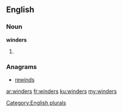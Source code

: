 ==English==

===Noun===
'''winders'''

# {{plural of|winder}}

===Anagrams===
* [[rewinds#English|rewinds]]

[[Category:English plurals]]

[[ar:winders]]
[[fr:winders]]
[[ku:winders]]
[[my:winders]]